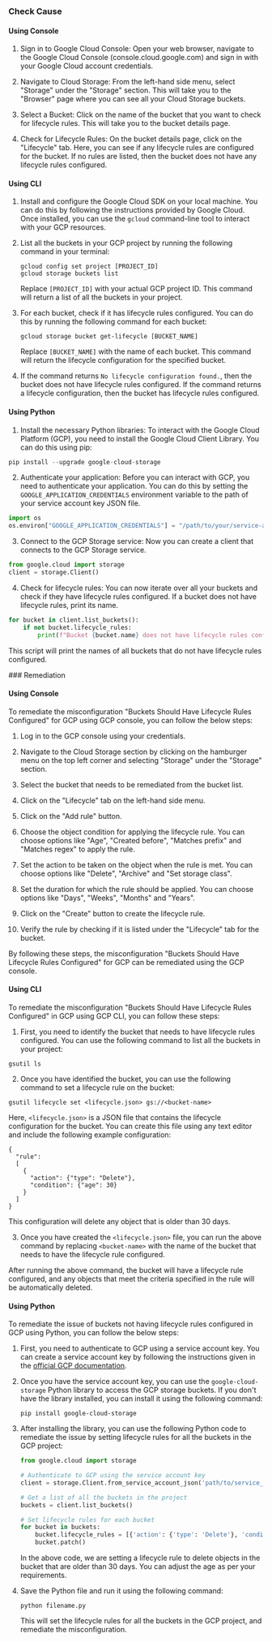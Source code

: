 

<Tabs><Tab title='Cause'>
### Check Cause

#### Using Console

1. Sign in to Google Cloud Console: Open your web browser, navigate to the Google Cloud Console (console.cloud.google.com) and sign in with your Google Cloud account credentials.

2. Navigate to Cloud Storage: From the left-hand side menu, select "Storage" under the "Storage" section. This will take you to the "Browser" page where you can see all your Cloud Storage buckets.

3. Select a Bucket: Click on the name of the bucket that you want to check for lifecycle rules. This will take you to the bucket details page.

4. Check for Lifecycle Rules: On the bucket details page, click on the "Lifecycle" tab. Here, you can see if any lifecycle rules are configured for the bucket. If no rules are listed, then the bucket does not have any lifecycle rules configured.

#### Using CLI

1. Install and configure the Google Cloud SDK on your local machine. You can do this by following the instructions provided by Google Cloud. Once installed, you can use the `gcloud` command-line tool to interact with your GCP resources.

2. List all the buckets in your GCP project by running the following command in your terminal:

   ```
   gcloud config set project [PROJECT_ID]
   gcloud storage buckets list
   ```

   Replace `[PROJECT_ID]` with your actual GCP project ID. This command will return a list of all the buckets in your project.

3. For each bucket, check if it has lifecycle rules configured. You can do this by running the following command for each bucket:

   ```
   gcloud storage bucket get-lifecycle [BUCKET_NAME]
   ```

   Replace `[BUCKET_NAME]` with the name of each bucket. This command will return the lifecycle configuration for the specified bucket.

4. If the command returns `No lifecycle configuration found.`, then the bucket does not have lifecycle rules configured. If the command returns a lifecycle configuration, then the bucket has lifecycle rules configured.

#### Using Python

1. Install the necessary Python libraries: To interact with the Google Cloud Platform (GCP), you need to install the Google Cloud Client Library. You can do this using pip:

```python
pip install --upgrade google-cloud-storage
```

2. Authenticate your application: Before you can interact with GCP, you need to authenticate your application. You can do this by setting the `GOOGLE_APPLICATION_CREDENTIALS` environment variable to the path of your service account key JSON file.

```python
import os
os.environ["GOOGLE_APPLICATION_CREDENTIALS"] = "/path/to/your/service-account-file.json"
```

3. Connect to the GCP Storage service: Now you can create a client that connects to the GCP Storage service.

```python
from google.cloud import storage
client = storage.Client()
```

4. Check for lifecycle rules: You can now iterate over all your buckets and check if they have lifecycle rules configured. If a bucket does not have lifecycle rules, print its name.

```python
for bucket in client.list_buckets():
    if not bucket.lifecycle_rules:
        print(f"Bucket {bucket.name} does not have lifecycle rules configured.")
```

This script will print the names of all buckets that do not have lifecycle rules configured.

</Tab>

<Tab title='Remediation'>
### Remediation

#### Using Console

To remediate the misconfiguration "Buckets Should Have Lifecycle Rules Configured" for GCP using GCP console, you can follow the below steps:

1. Log in to the GCP console using your credentials.

2. Navigate to the Cloud Storage section by clicking on the hamburger menu on the top left corner and selecting "Storage" under the "Storage" section.

3. Select the bucket that needs to be remediated from the bucket list.

4. Click on the "Lifecycle" tab on the left-hand side menu.

5. Click on the "Add rule" button.

6. Choose the object condition for applying the lifecycle rule. You can choose options like "Age", "Created before", "Matches prefix" and "Matches regex" to apply the rule.

7. Set the action to be taken on the object when the rule is met. You can choose options like "Delete", "Archive" and "Set storage class".

8. Set the duration for which the rule should be applied. You can choose options like "Days", "Weeks", "Months" and "Years".

9. Click on the "Create" button to create the lifecycle rule.

10. Verify the rule by checking if it is listed under the "Lifecycle" tab for the bucket.

By following these steps, the misconfiguration "Buckets Should Have Lifecycle Rules Configured" for GCP can be remediated using the GCP console.

#### Using CLI

To remediate the misconfiguration "Buckets Should Have Lifecycle Rules Configured" in GCP using GCP CLI, you can follow these steps:

1. First, you need to identify the bucket that needs to have lifecycle rules configured. You can use the following command to list all the buckets in your project:

```
gsutil ls
```

2. Once you have identified the bucket, you can use the following command to set a lifecycle rule on the bucket:

```
gsutil lifecycle set <lifecycle.json> gs://<bucket-name>
```

Here, `<lifecycle.json>` is a JSON file that contains the lifecycle configuration for the bucket. You can create this file using any text editor and include the following example configuration:

```
{
  "rule":
  [
    {
      "action": {"type": "Delete"},
      "condition": {"age": 30}
    }
  ]
}
```

This configuration will delete any object that is older than 30 days.

3. Once you have created the `<lifecycle.json>` file, you can run the above command by replacing `<bucket-name>` with the name of the bucket that needs to have the lifecycle rule configured.

After running the above command, the bucket will have a lifecycle rule configured, and any objects that meet the criteria specified in the rule will be automatically deleted.

#### Using Python

To remediate the issue of buckets not having lifecycle rules configured in GCP using Python, you can follow the below steps:

1. First, you need to authenticate to GCP using a service account key. You can create a service account key by following the instructions given in the [official GCP documentation](https://cloud.google.com/iam/docs/creating-managing-service-account-keys).

2. Once you have the service account key, you can use the `google-cloud-storage` Python library to access the GCP storage buckets. If you don't have the library installed, you can install it using the following command:

   ```
   pip install google-cloud-storage
   ```

3. After installing the library, you can use the following Python code to remediate the issue by setting lifecycle rules for all the buckets in the GCP project:

   ```python
   from google.cloud import storage

   # Authenticate to GCP using the service account key
   client = storage.Client.from_service_account_json('path/to/service_account_key.json')

   # Get a list of all the buckets in the project
   buckets = client.list_buckets()

   # Set lifecycle rules for each bucket
   for bucket in buckets:
       bucket.lifecycle_rules = [{'action': {'type': 'Delete'}, 'condition': {'age': 30}}]
       bucket.patch()
   ```

   In the above code, we are setting a lifecycle rule to delete objects in the bucket that are older than 30 days. You can adjust the age as per your requirements.

4. Save the Python file and run it using the following command:

   ```
   python filename.py
   ```

   This will set the lifecycle rules for all the buckets in the GCP project, and remediate the misconfiguration.


</Tab>
</Tabs>